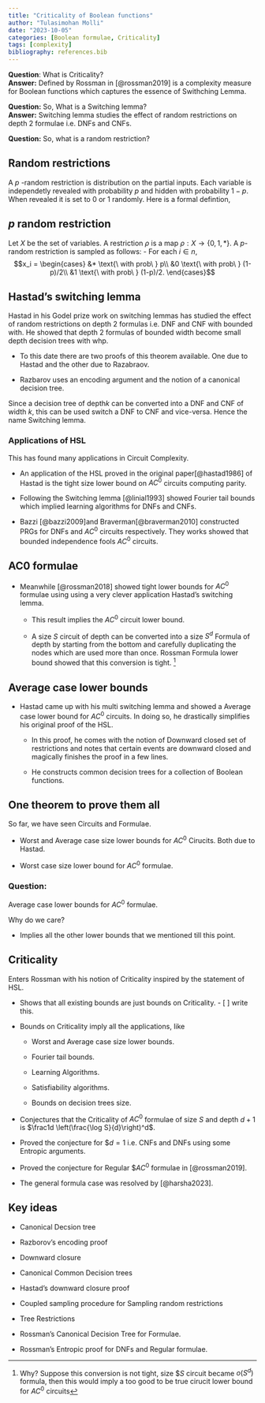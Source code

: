 ```yaml
---
title: "Criticality of Boolean functions"
author: "Tulasimohan Molli"
date: "2023-10-05"
categories: [Boolean formulae, Criticality]
tags: [complexity]
bibliography: references.bib
---
```


**Question**: What is Criticality? <br>
**Answer:** Defined by Rossman in [@rossman2019] is a complexity measure for Boolean functions which captures the essence of Swithching Lemma.

**Question:**  So, What is a Switching lemma? <br>
**Answer:** Switching lemma studies the effect of random restrictions on depth 2 formulae i.e. DNFs and CNFs.

**Question:** So, what is a random restriction? 

## Random restrictions

A $p$ -random restriction is distribution on the partial inputs.
Each variable is independetly revealed with probability $p$ and hidden with probability $1-p$. When revealed it is set to 0 or 1 randomly. Here is a formal defintion,

::: {.callout-note icon="false"}
## $p$ random restriction
Let $X$ be the set of variables. A restriction $\rho$ is a map $\rho: X \to \{0,1,*\}$. 
A $p$-random restriction is sampled as follows:
- For each $i \in n$, 
$$x_i = \begin{cases}
&* \text{\ with prob\ } p\\
&0 \text{\ with prob\ } (1-p)/2\\
&1 \text{\ with prob\ } (1-p)/2.
\end{cases}$$
:::



## Hastad's switching lemma

Hastad in his Godel prize work on switching lemmas has studied the effect of random restrictions on depth 2 formulas i.e. DNF and CNF with bounded with.
He showed that depth 2 formulas of bounded width become small depth decision trees with whp.

-   To this date there are two proofs of this theorem available. One due to Hastad and the other due to Razabraov.

-   Razbarov uses an encoding argument and the notion of a canonical decision tree.


Since a decision tree of depth$k$ can be converted into a DNF and CNF of width $k$, this can be used switch a DNF to CNF and vice-versa. Hence the name Switching lemma.

### Applications of HSL

This has found many applications in Circuit Complexity.

-   An application of the HSL proved in the original paper[@hastad1986] of Hastad is the tight size lower bound on $AC^0$ circuits computing parity.

-   Following the Switching lemma [@linial1993] showed Fourier tail bounds which implied learning algorithms for DNFs and CNFs.

-   Bazzi [@bazzi2009]and Braverman[@braverman2010] constructed PRGs for DNFs and $AC^0$ circuits respectively.
    They works showed that bounded independence fools $AC^0$ circuits.

## AC0 formulae

-   Meanwhile [@rossman2018] showed tight lower bounds for $AC^0$ formulae using using a very clever application Hastad's switching lemma.

    -   This result implies the $AC^0$ circuit lower bound.

    -   A size $S$ circuit of depth can be converted into a size $S^d$ Formula of depth by starting from the bottom and carefully duplicating the nodes which are used more than once.
        Rossman Formula lower bound showed that this conversion is tight. [^1]

## Average case lower bounds 

-   Hastad came up with his multi switching lemma and showed a Average case lower bound for $AC^0$ circuits. In doing so, he drastically simplifies his original proof of the HSL.

    -   In this proof, he comes with the notion of Downward closed set of restrictions and notes that certain events are downward closed and magically finishes the proof in a few lines.

    -   He constructs common decision trees for a collection of Boolean functions.

[^1]: Why?
    Suppose this conversion is not tight, size $$S$ circuit became $o(S^d)$ formula, then this would imply a too good to be true cirucit lower bound for $AC^0$ circuits

## One theorem to prove them all 

So far, we have seen Circuits and Formulae.

-   Worst and Average case size lower bounds for $AC^0$ Cirucits. Both due to Hastad.

-   Worst case size lower bound for $AC^0$ formulae.

::: {.callout-caution icon="false"}
### Question:
Average case lower bounds for $AC^0$ formulae.
:::

Why do we care?

-   Implies all the other lower bounds that we mentioned till this point.


## Criticality 
Enters Rossman with his notion of Criticality inspired by the statement of HSL.

-   Shows that all existing bounds are just bounds on Criticality.  - [ ] write this.  

-   Bounds on Criticality imply all the applications, like

    -   Worst and Average case size lower bounds.

    -   Fourier tail bounds.

    -   Learning Algorithms.

    -   Satisfiability algorithms.

    -   Bounds on decision trees size.

-   Conjectures that the Criticality of $AC^0$ formulae of size $S$ and depth  $d+1$ is $\frac1d \left(\frac{\log S}{d}\right)^d$.

-   Proved the conjecture for \$$d =1$ i.e. CNFs and DNFs using some Entropic arguments.

-   Proved the conjecture for Regular \$$AC^0$ formulae in [@rossman2019].

-   The general formula case was resolved by [@harsha2023].

## Key ideas 

-   Canonical Decsion tree

-   Razborov's encoding proof

-   Downward closure

-   Canonical Common Decision trees

-   Hastad's downward closure proof

-   Coupled sampling procedure for Sampling random restrictions

-   Tree Restrictions

-   Rossman's Canonical Decision Tree for Formulae.

-   Rossman's Entropic proof for DNFs and Regular formulae.